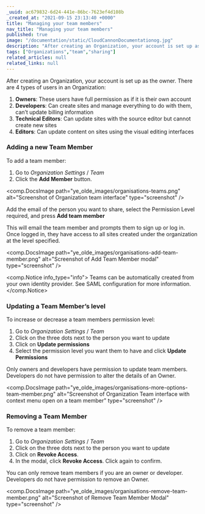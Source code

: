 ```yaml
---
_uuid: ac679832-6d24-441e-86bc-7623ef4d108b
_created_at: "2021-09-15 23:13:40 +0000"
title: "Managing your team members"
nav_title: "Managing your team members"
published: true
image: "/documentation/static/CloudCannonDocumentationog.jpg"
description: "After creating an Organization, your account is set up as the owner. There are 4 main types of users in an Organization."
tags: ["Organizations","team","sharing"]
related_articles: null
related_links: null
---
```


After creating an Organization, your account is set up as the owner. There are 4 types of users in an Organization:

1. **Owners**\: These users have full permission as if it is their own account
2. **Developers**\: Can create sites and manage everything to do with them, can’t update billing information
3. **Technical Editors**\: Can update sites with the source editor but cannot create new sites
4. **Editors**\: Can update content on sites using the visual editing interfaces

### Adding a new Team Member
To add a team member:

1. Go to *Organization Settings* / *Team*
2. Click the **Add Member** button.

<comp.DocsImage path="ye_olde_images/organisations-teams.png" alt="Screenshot of Organization team interface" type="screenshot" />

Add the email of the person you want to share, select the Permission Level required, and press **Add team member**

This will email the team member and prompts them to sign up or log in. Once logged in, they have access to all sites created under the organization at the level specified.

<comp.DocsImage path="ye_olde_images/organisations-add-team-member.png" alt="Screenshot of Add Team Member modal" type="screenshot" />

<comp.Notice info_type="info">
  Teams can be automatically created from your own identity provider. See SAML configuration for more information.
</comp.Notice>

### Updating a Team Member’s level
To increase or decrease a team members permission level:

1. Go to *Organization Settings* / *Team*
2. Click on the three dots next to the person you want to update
3. Click on **Update permissions**
4. Select the permission level you want them to have and click **Update Permissions**

Only owners and developers have permission to update team members. Developers do not have permission to alter the details of an Owner.

<comp.DocsImage path="ye_olde_images/organisations-more-options-team-member.png" alt="Screenshot of Organization Team interface with context menu open on a team member" type="screenshot" />

### Removing a Team Member
To remove a team member:

1. Go to *Organization Settings* / *Team*
2. Click on the three dots next to the person you want to update
3. Click on **Revoke Access**.
4. In the modal, click **Revoke Access**. Click again to confirm.

You can only remove team members if you are an owner or developer. Developers do not have permission to remove an Owner.

<comp.DocsImage path="ye_olde_images/organisations-remove-team-member.png" alt="Screenshot of Remove Team Member Modal" type="screenshot" />

